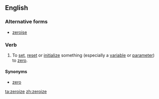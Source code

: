 ==English==

===Alternative forms===
*[[zeroise]]

===Verb===
{{en-verb|zeroiz|ing}}

# {{context|nonstandard|lang=en}} To [[set]], [[reset]] or [[initialize]] something (especially a [[variable]] or [[parameter]]) to [[zero]].

====Synonyms====
* [[zero]]

[[ta:zeroize]]
[[zh:zeroize]]